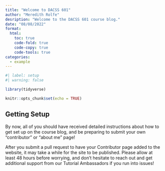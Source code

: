 ```yaml
---
title: "Welcome to DACSS 601"
author: "Meredith Rolfe"
desription: "Welcome to the DACSS 601 course blog."
date: "08/08/2022"
format:
  html:
    toc: true
    code-fold: true
    code-copy: true
    code-tools: true
categories:
  - example
---
```


```r
#| label: setup
#| warning: false

library(tidyverse)

knitr::opts_chunk$set(echo = TRUE)
```

## Getting Setup

By now, all of you should have received detailed instructions about how to get set up on the course blog, and be preparing to submit your own "contributor" or "about me" page! 

After you submit a pull request to have your Contributor page added to the website, it may take a while for the site to be published. Please allow at least 48 hours before worrying, and don't hesitate to reach out and get additional support from our Tutorial Ambassadors if you run into issues!
